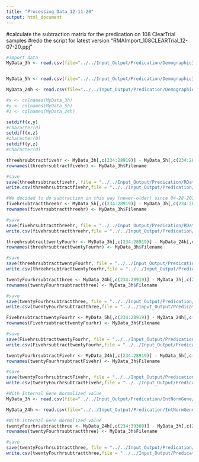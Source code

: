 ```yaml
---
title: "Processing_Data_12-11-20"
output: html_document
---
```


#calculate the subtraction matrix for the predication on 108 ClearTrial samples
#redo the script for latest version "RMAImport_108CLEARTrial_12-07-20.ppj"
```r
#import data
MyData_3h <- read.csv(file="../../Input_Output/Predication/DemographicInformation_RMAImport_DS-VS_36CLEARTrial_ExcludeLessThanOrEqualTo3_Exclude_x_atAnd_s_at_3hrForGE_12-30-20_SentToBodie_01-02-2021.txt", header=TRUE, sep="\t", stringsAsFactors = FALSE, check.names=FALSE) #36 28919


MyData_5h <- read.csv(file="../../Input_Output/Predication/DemographicInformation_RMAImport_DS-VS_36CLEARTrial_ExcludeLessThanOrEqualTo3_Exclude_x_atAnd_s_at_5hrForGE_12-30-20_SentToBodie_01-02-2021.txt", header=TRUE, sep="\t", stringsAsFactors = FALSE, check.names=FALSE) #36 28919

MyData_24h <- read.csv(file="../../Input_Output/Predication/DemographicInformation_RMAImport_DS-VS_36CLEARTrial_ExcludeLessThanOrEqualTo3_Exclude_x_atAnd_s_at_24hrForGE_12-30-20_SentToBodie_01-02-2021.txt", header=TRUE, sep="\t", stringsAsFactors = FALSE, check.names=FALSE) #36 28919

```

```r
#x <- colnames(MyData_3h)
#y <- colnames(MyData_5h)
#z <- colnames(MyData_24h)

setdiff(x,y)
#character(0)
setdiff(x,z)
#character(0)
setdiff(y,z)
#character(0)
```


```r
threehrsubtractfivehr <- MyData_3h[,c(234:28919)] - MyData_5h[,c(234:28919)] #36 28686
rownames(threehrsubtractfivehr) <- MyData_3h$Filename
```
```r
#save
save(threehrsubtractfivehr, file = "../../Input_Output/Predication/RData/3hrSubtract5hr_GE_01-04-2021.RData")
write.csv(threehrsubtractfivehr,file = "../../Input_Output/Predication/3hrSubtract5hr_GE_01-04-2021.csv", col.names = T, sep = "\t")
```

```r
#We decided to do subtraction in this way (newer-older) since 04-28-2021
fivehrsubtractthreehr <- MyData_5h[,c(234:28919)] - MyData_3h[,c(234:28919)] #36 28686
rownames(fivehrsubtractthreehr) <- MyData_3h$Filename
```

```r
#save
save(fivehrsubtractthreehr, file = "../../Input_Output/Predication/RData/5hrSubtract3hr_GE_04-28-2021.RData")
write.csv(fivehrsubtractthreehr,file = "../../Input_Output/Predication/5hrSubtract3hr_GE_04-28-2021.csv", col.names = T, sep = "\t")
```

```r
threehrsubtracttwentyFourhr <- MyData_3h[,c(234:28919)] - MyData_24h[,c(234:28919)] #36 28686
rownames(threehrsubtracttwentyFourhr) <- MyData_3h$Filename
```

```r
#save
save(threehrsubtracttwentyFourhr, file = "../../Input_Output/Predication/RData/3hrSubtract24hr_GE_01-04-2021.RData")
write.csv(threehrsubtracttwentyFourhr,file = "../../Input_Output/Predication/3hrSubtract24hr_GE_01-04-2021.csv", col.names = T, sep = "\t")
```

```r
twentyFourhrsubtractthree <- MyData_24h[,c(234:28919)] - MyData_3h[,c(234:28919)] #36 28686
rownames(twentyFourhrsubtractthree) <- MyData_3h$Filename
```

```r
#save
save(twentyFourhrsubtractthree, file = "../../Input_Output/Predication/RData/24hrSubtract3hr_GE_05-03-2021.RData")
write.csv(twentyFourhrsubtractthree,file = "../../Input_Output/Predication/24hrSubtract3hr_GE_05-03-2021.csv", col.names = T, sep = "\t")
```

```r
FivehrsubtracttwentyFourhr <- MyData_5h[,c(234:28919)] - MyData_24h[,c(234:28919)] #36 28686
rownames(FivehrsubtracttwentyFourhr) <- MyData_3h$Filename
```

```r
#save
save(FivehrsubtracttwentyFourhr, file = "../../Input_Output/Predication/RData/5hrSubtract24hr_GE_01-04-2021.RData")
write.csv(FivehrsubtracttwentyFourhr,file = "../../Input_Output/Predication/5hrSubtract24hr_GE_01-04-2021.csv", col.names = T, sep = "\t")
```

```r
twentyFourhrsubtractFivehr <- MyData_24h[,c(234:28919)] - MyData_5h[,c(234:28919)] #36 28686
rownames(twentyFourhrsubtractFivehr) <- MyData_3h$Filename
```

```r
#save
save(twentyFourhrsubtractFivehr, file = "../../Input_Output/Predication/RData/24hrSubtract5hr_GE_05-03-2021.RData")
write.csv(twentyFourhrsubtractFivehr,file = "../../Input_Output/Predication/24hrSubtract5hr_GE_05-03-2021.csv", col.names = T, sep = "\t")
```

```r
#With Internal Gene Normalized value
MyData_3h <- read.csv(file="../../Input_Output/Predication/IntNormGene/RMAimport36CLEARTrial_V4_GeoMeanOf38MostStableProbeset_DividedByGeoMeanOf38MostStableProbeset_11-30-20_Exclude_x_atAnd_s_at_Only3hGE_04-12-2021.csv", header=TRUE, sep=",", stringsAsFactors = FALSE, check.names=FALSE) #36 39308

MyData_24h <- read.csv(file="../../Input_Output/Predication/IntNormGene/RMAimport36CLEARTrial_V4_GeoMeanOf38MostStableProbeset_DividedByGeoMeanOf38MostStableProbeset_11-30-20_Exclude_x_atAnd_s_at_Only24hGE_04-02-2021.csv", header=TRUE, sep=",", stringsAsFactors = FALSE, check.names=FALSE) #36 39308
```

```r
#With Internal Gene Normalized value
twentyFourhrsubtractthree <- MyData_24h[,c(234:39308)] - MyData_3h[,c(234:39308)] #36 39075
rownames(twentyFourhrsubtractthree) <- MyData_3h$Filename
```

```r
#save
save(twentyFourhrsubtractthree, file = "../../Input_Output/Predication/RData/IntNormGene/24hrSubtract3hr_GE_05-04-2021.RData")
write.csv(twentyFourhrsubtractthree,file = "../../Input_Output/Predication/IntNormGene/24hrSubtract3hr_GE_05-04-2021.csv", col.names = T, sep = "\t")
```
